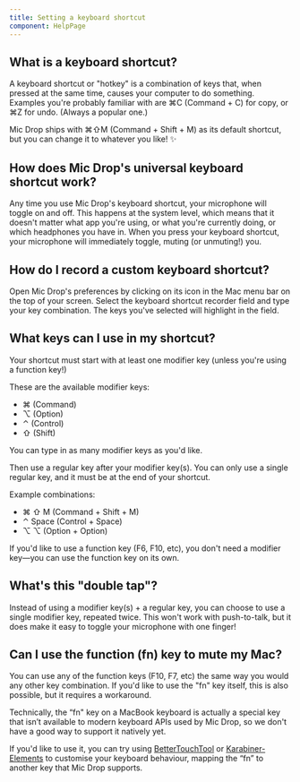 ```yaml
---
title: Setting a keyboard shortcut
component: HelpPage
---
```



<Panel>

## What is a keyboard shortcut?

A keyboard shortcut or "hotkey" is a combination of keys that, when pressed at the same time, causes your computer to do something. Examples you're probably familiar with are ⌘C (Command + C) for copy, or ⌘Z for undo. (Always a popular one.)

Mic Drop ships with ⌘⇧M (Command + Shift + M) as its default shortcut, but you can change it to whatever you like! ✨

## How does Mic Drop's universal keyboard shortcut work?

Any time you use Mic Drop's keyboard shortcut, your microphone will toggle on and off. This happens at the system level, which means that it doesn't matter what app you're using, or what you're currently doing, or which headphones you have in. When you press your keyboard shortcut, your microphone will immediately toggle, muting (or unmuting!) you.

## How do I record a custom keyboard shortcut?

Open Mic Drop's preferences by clicking on its icon in the Mac menu bar on the top of your screen. Select the keyboard shortcut recorder field and type your key combination. The keys you've selected will highlight in the field.

<!-- TODO: Add a video here -->

## What keys can I use in my shortcut?

Your shortcut must start with at least one modifier key (unless you're using a function key!)

These are the available modifier keys:
- ⌘ (Command)
- ⌥ (Option)
- ⌃ (Control)
- ⇧ (Shift)

You can type in as many modifier keys as you'd like.

Then use a regular key after your modifier key(s). You can only use a single regular key, and it must be at the end of your shortcut.

Example combinations:
- ⌘ ⇧ M (Command + Shift + M)
- ⌃ Space (Control + Space)
- ⌥ ⌥ (Option + Option)

If you'd like to use a function key (F6, F10, etc), you don't need a modifier key—you can use the function key on its own.

## What's this "double tap"?

Instead of using a modifier key(s) + a regular key, you can choose to use a single modifier key, repeated twice. This won't work with push-to-talk, but it does make it easy to toggle your microphone with one finger!

## Can I use the function (fn) key to mute my Mac?

You can use any of the function keys (F10, F7, etc) the same way you would any other key combination. If you'd like to use the "fn" key itself, this is also possible, but it requires a workaround.

Technically, the “fn" key on a MacBook keyboard is actually a special key that isn’t available to modern keyboard APIs used by Mic Drop, so we don't have a good way to support it natively yet.

If you'd like to use it, you can try using [BetterTouchTool](https://folivora.ai/) or [Karabiner-Elements](https://karabiner-elements.pqrs.org/) to customise your keyboard behaviour, mapping the “fn” to another key that Mic Drop supports.

</Panel>
